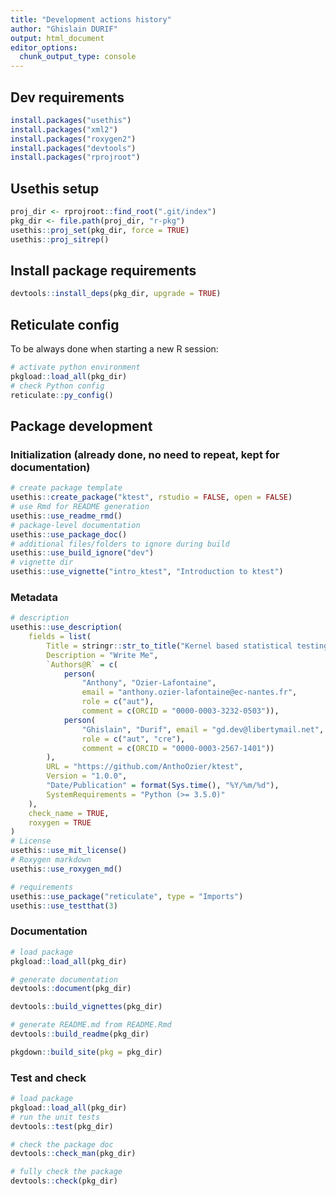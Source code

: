```yaml
---
title: "Development actions history"
author: "Ghislain DURIF"
output: html_document
editor_options: 
  chunk_output_type: console
---
```


## Dev requirements

```r
install.packages("usethis")
install.packages("xml2")
install.packages("roxygen2")
install.packages("devtools")
install.packages("rprojroot")
```

## Usethis setup

```r
proj_dir <- rprojroot::find_root(".git/index")
pkg_dir <- file.path(proj_dir, "r-pkg")
usethis::proj_set(pkg_dir, force = TRUE)
usethis::proj_sitrep()
```

## Install package requirements

```r
devtools::install_deps(pkg_dir, upgrade = TRUE)
```

## Reticulate config

To be always done when starting a new R session:
```r
# activate python environment
pkgload::load_all(pkg_dir)
# check Python config
reticulate::py_config()
```

## Package development

### Initialization (already done, no need to repeat, kept for documentation)

```r
# create package template
usethis::create_package("ktest", rstudio = FALSE, open = FALSE)
# use Rmd for README generation
usethis::use_readme_rmd()
# package-level documentation
usethis::use_package_doc()
# additional files/folders to ignore during build
usethis::use_build_ignore("dev")
# vignette dir
usethis::use_vignette("intro_ktest", "Introduction to ktest")
```

### Metadata

```r
# description
usethis::use_description(
    fields = list(
        Title = stringr::str_to_title("Kernel based statistical testing"),
        Description = "Write Me",
        `Authors@R` = c(
            person(
                "Anthony", "Ozier-Lafontaine", 
                email = "anthony.ozier-lafontaine@ec-nantes.fr", 
                role = c("aut"), 
                comment = c(ORCID = "0000-0003-3232-0503")),
            person(
                "Ghislain", "Durif", email = "gd.dev@libertymail.net", 
                role = c("aut", "cre"), 
                comment = c(ORCID = "0000-0003-2567-1401"))
        ),
        URL = "https://github.com/AnthoOzier/ktest",
        Version = "1.0.0",
        "Date/Publication" = format(Sys.time(), "%Y/%m/%d"),
        SystemRequirements = "Python (>= 3.5.0)"
    ),
    check_name = TRUE, 
    roxygen = TRUE
)
# License
usethis::use_mit_license()
# Roxygen markdown
usethis::use_roxygen_md()
```

```r
# requirements
usethis::use_package("reticulate", type = "Imports")
usethis::use_testthat(3)
```

### Documentation

```r
# load package
pkgload::load_all(pkg_dir)

# generate documentation
devtools::document(pkg_dir)
```

```r
devtools::build_vignettes(pkg_dir)
```

```r
# generate README.md from README.Rmd
devtools::build_readme(pkg_dir)
```

```r
pkgdown::build_site(pkg = pkg_dir)
```

### Test and check

```r
# load package
pkgload::load_all(pkg_dir)
# run the unit tests
devtools::test(pkg_dir)
```

```r
# check the package doc
devtools::check_man(pkg_dir)
```

```r
# fully check the package
devtools::check(pkg_dir)
```
